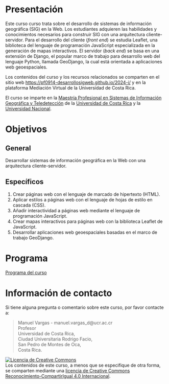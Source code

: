 # Presentación {.unnumbered}
Este curso curso trata sobre el desarrollo de sistemas de información geográfica (SIG) en la Web. Los estudiantes adquieren las habilidades y conocimientos necesarios para construir SIG con una arquitectura cliente-servidor. Para el desarrollo del cliente (*front end*) se estudia Leaflet, una biblioteca del lenguaje de programación JavaScript especializada en la generación de mapas interactivos. El servidor (*back end*) se basa en una extensión de Django, el popular marco de trabajo para desarrollo web del lenguaje Python, llamada GeoDjango, la cual está orientada a aplicaciones web geoespaciales.

Los contenidos del curso y los recursos relacionados se comparten en el sitio web [https://pf0914-desarrollosigweb.github.io/2024-i/](https://pf0914-desarrollosigweb.github.io/2024-i/) y en la plataforma Mediación Virtual de la Universidad de Costa Rica.

El curso se imparte en la [Maestría Profesional en Sistemas de Información Geográfica y Teledetección](https://www.sep.ucr.ac.cr/posgrados/geografia/folleto/ppgeo-teledeteccion.pdf) de la [Universidad de Costa Rica](https://www.ucr.ac.cr/) y la [Universidad Nacional](https://www.una.ac.cr/).

# Objetivos {.unnumbered}
## General
Desarrollar sistemas de información geográfica en la Web con una arquitectura cliente-servidor.

## Específicos
1. Crear páginas web con el lenguaje de marcado de hipertexto (HTML).  
2. Aplicar estilos a páginas web con el lenguaje de hojas de estilo en cascada (CSS).  
3. Añadir interactividad a páginas web mediante el lenguaje de programación JavaScript.  
4. Crear mapas interactivos para páginas web con la biblioteca Leaflet de JavaScript.  
5. Desarrollar aplicaciones web geoespaciales basadas en el marco de trabajo GeoDjango.  

# Programa {.unnumbered}
[Programa del curso](pf0914-modeladoprocesosgeoespaciales-g001-2024-i.pdf)

# Información de contacto {.unnumbered}
Si tiene alguna pregunta o comentario sobre este curso, por favor contacte a:

> Manuel Vargas - manuel.vargas_d\@ucr.ac.cr\
> Profesor\
> Universidad de Costa Rica,\
> Ciudad Universitaria Rodrigo Facio,\
> San Pedro de Montes de Oca,\
> Costa Rica.

<a rel="license" href="http://creativecommons.org/licenses/by-sa/4.0/"><img src="https://i.creativecommons.org/l/by-sa/4.0/88x31.png" alt="Licencia de Creative Commons" style="border-width:0"/></a><br />Los contenidos de este curso, a menos que se especifique de otra forma, se comparten mediante una <a rel="license" href="http://creativecommons.org/licenses/by-sa/4.0/">licencia de Creative Commons Reconocimiento-CompartirIgual 4.0 Internacional</a>.
